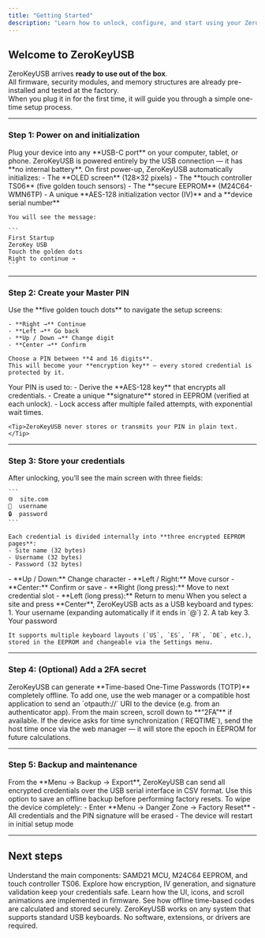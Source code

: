 ```yaml
---
title: "Getting Started"
description: "Learn how to unlock, configure, and start using your ZeroKeyUSB safely."
---
```


## Welcome to ZeroKeyUSB

ZeroKeyUSB arrives **ready to use out of the box**.  
All firmware, security modules, and memory structures are already pre-installed and tested at the factory.  
When you plug it in for the first time, it will guide you through a simple one-time setup process.

---

### Step 1: Power on and initialization

<AccordionGroup>
  <Accordion icon="usb-drive" title="Connect ZeroKeyUSB">
    Plug your device into any **USB-C port** on your computer, tablet, or phone.  
    ZeroKeyUSB is powered entirely by the USB connection — it has **no internal battery**.
  </Accordion>

  <Accordion icon="display" title="Automatic startup">
    On first power-up, ZeroKeyUSB automatically initializes:
    - The **OLED screen** (128×32 pixels)
    - The **touch controller TS06** (five golden touch sensors)
    - The **secure EEPROM** (M24C64-WMN6TP)
    - A unique **AES-128 initialization vector (IV)** and a **device serial number**

    You will see the message:

    ```
    First Startup
    ZeroKey USB
    Touch the golden dots
    Right to continue →
    ```
  </Accordion>
</AccordionGroup>

---

### Step 2: Create your Master PIN

<AccordionGroup>
  <Accordion icon="lock" title="Enter your new PIN">
    Use the **five golden touch dots** to navigate the setup screens:

    - **Right →** Continue  
    - **Left →** Go back  
    - **Up / Down →** Change digit  
    - **Center →** Confirm

    Choose a PIN between **4 and 16 digits**.  
    This will become your **encryption key** — every stored credential is protected by it.
  </Accordion>

  <Accordion icon="shield" title="Security behind your PIN">
    Your PIN is used to:
    - Derive the **AES-128 key** that encrypts all credentials.
    - Create a unique **signature** stored in EEPROM (verified at each unlock).
    - Lock access after multiple failed attempts, with exponential wait times.

    <Tip>ZeroKeyUSB never stores or transmits your PIN in plain text.</Tip>
  </Accordion>
</AccordionGroup>

---

### Step 3: Store your credentials

<AccordionGroup>
  <Accordion icon="folder-key" title="Add a new credential">
    After unlocking, you’ll see the main screen with three fields:

    ```
    🌐  site.com
    👤  username
    🔒  password
    ```

    Each credential is divided internally into **three encrypted EEPROM pages**:
    - Site name (32 bytes)
    - Username (32 bytes)
    - Password (32 bytes)
  </Accordion>

  <Accordion icon="fingerprint" title="Navigation controls">
    - **Up / Down:** Change character  
    - **Left / Right:** Move cursor  
    - **Center:** Confirm or save  
    - **Right (long press):** Move to next credential slot  
    - **Left (long press):** Return to menu
  </Accordion>

  <Accordion icon="keyboard" title="Auto-type your credentials">
    When you select a site and press **Center**, ZeroKeyUSB acts as a USB keyboard and types:
    1. Your username (expanding automatically if it ends in `@`)
    2. A tab key
    3. Your password  

    It supports multiple keyboard layouts (`US`, `ES`, `FR`, `DE`, etc.), stored in the EEPROM and changeable via the Settings menu.
  </Accordion>
</AccordionGroup>

---

### Step 4: (Optional) Add a 2FA secret

<AccordionGroup>
  <Accordion icon="clock" title="Offline TOTP generator">
    ZeroKeyUSB can generate **Time-based One-Time Passwords (TOTP)** completely offline.  
    To add one, use the web manager or a compatible host application to send an `otpauth://` URI to the device (e.g. from an authenticator app).
  </Accordion>

  <Accordion icon="timer" title="Display 2FA codes">
    From the main screen, scroll down to **“2FA”** if available.  
    If the device asks for time synchronization (`REQTIME`), send the host time once via the web manager — it will store the epoch in EEPROM for future calculations.
  </Accordion>
</AccordionGroup>

---

### Step 5: Backup and maintenance

<AccordionGroup>
  <Accordion icon="database" title="Backup your data">
    From the **Menu → Backup → Export**, ZeroKeyUSB can send all encrypted credentials over the USB serial interface in CSV format.  
    Use this option to save an offline backup before performing factory resets.
  </Accordion>

  <Accordion icon="triangle-exclamation" title="Factory reset">
    To wipe the device completely:
    - Enter **Menu → Danger Zone → Factory Reset**
    - All credentials and the PIN signature will be erased
    - The device will restart in initial setup mode
  </Accordion>
</AccordionGroup>

---

## Next steps

<CardGroup cols={2}>

<Card title="Hardware Overview" icon="microchip" href="/hardware/overview">
  Understand the main components: SAMD21 MCU, M24C64 EEPROM, and touch controller TS06.
</Card>

<Card title="Security Core" icon="shield" href="/firmware/security">
  Explore how encryption, IV generation, and signature validation keep your credentials safe.
</Card>

<Card title="Display & Menu System" icon="display" href="/firmware/architecture">
  Learn how the UI, icons, and scroll animations are implemented in firmware.
</Card>

<Card title="TOTP Module" icon="clock" href="/firmware/totp">
  See how offline time-based codes are calculated and stored securely.
</Card>

</CardGroup>

<Note>
  ZeroKeyUSB works on any system that supports standard USB keyboards.  
  No software, extensions, or drivers are required.
</Note>
